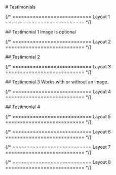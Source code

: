 
<main className="page-main">

<div className="page-title">
# Testimonials
</div>

{/* =========================== Layout 1 =========================== */}

<div className="intro-wrap">
  ## Testimonial 1
  Image is optional
</div>

<TestimonialOne />

{/* =========================== Layout 2 =========================== */}

<div className="intro-wrap">
  ## Testimonial 2
</div>

<TestimonialTwo />

{/* =========================== Layout 3 =========================== */}

<div className="intro-wrap">
  ## Testimonial 3
  Works with or without an image.
</div>

<TestimonialThree />

{/* =========================== Layout 4 =========================== */}

<div className="intro-wrap">
  ## Testimonial 4
</div>

<TestimonialFour />

{/* =========================== Layout 5 =========================== */}

{/* =========================== Layout 6 =========================== */}

{/* =========================== Layout 7 =========================== */}

{/* =========================== Layout 8 =========================== */}

</main>